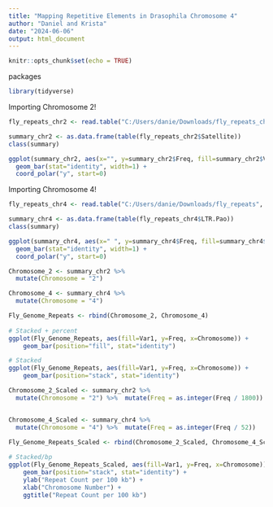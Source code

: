 ```yaml
---
title: "Mapping Repetitive Elements in Drasophila Chromosome 4"
author: "Daniel and Krista"
date: "2024-06-06"
output: html_document
---
```


```r
knitr::opts_chunk$set(echo = TRUE)
```

packages
```r
library(tidyverse)

```

Importing Chromosome 2!
```r
fly_repeats_chr2 <- read.table("C:/Users/danie/Downloads/fly_repeats_chr2L", header=TRUE, skip=2)

summary_chr2 <- as.data.frame(table(fly_repeats_chr2$Satellite))
class(summary)

ggplot(summary_chr2, aes(x="", y=summary_chr2$Freq, fill=summary_chr2$Var1)) +
  geom_bar(stat="identity", width=1) +
  coord_polar("y", start=0)
```

Importing Chromosome 4!
```r
fly_repeats_chr4 <- read.table("C:/Users/danie/Downloads/fly_repeats", header=TRUE, skip=2)

summary_chr4 <- as.data.frame(table(fly_repeats_chr4$LTR.Pao))
class(summary)

ggplot(summary_chr4, aes(x=" ", y=summary_chr4$Freq, fill=summary_chr4$Var1)) +
  geom_bar(stat="identity", width=1) +
  coord_polar("y", start=0)
```

```r
Chromosome_2 <- summary_chr2 %>%
  mutate(Chromosome = "2")

Chromosome_4 <- summary_chr4 %>%
  mutate(Chromosome = "4")

Fly_Genome_Repeats <- rbind(Chromosome_2, Chromosome_4)
 
# Stacked + percent
ggplot(Fly_Genome_Repeats, aes(fill=Var1, y=Freq, x=Chromosome)) + 
    geom_bar(position="fill", stat="identity")

# Stacked
ggplot(Fly_Genome_Repeats, aes(fill=Var1, y=Freq, x=Chromosome)) + 
    geom_bar(position="stack", stat="identity")
```
```r
Chromosome_2_Scaled <- summary_chr2 %>%
  mutate(Chromosome = "2") %>%  mutate(Freq = as.integer(Freq / 1800))


Chromosome_4_Scaled <- summary_chr4 %>%
  mutate(Chromosome = "4") %>%  mutate(Freq = as.integer(Freq / 52))

Fly_Genome_Repeats_Scaled <- rbind(Chromosome_2_Scaled, Chromosome_4_Scaled)
 
# Stacked/bp
ggplot(Fly_Genome_Repeats_Scaled, aes(fill=Var1, y=Freq, x=Chromosome)) + 
    geom_bar(position="stack", stat="identity") + 
    ylab("Repeat Count per 100 kb") +
    xlab("Chromosome Number") +
    ggtitle("Repeat Count per 100 kb")



```

